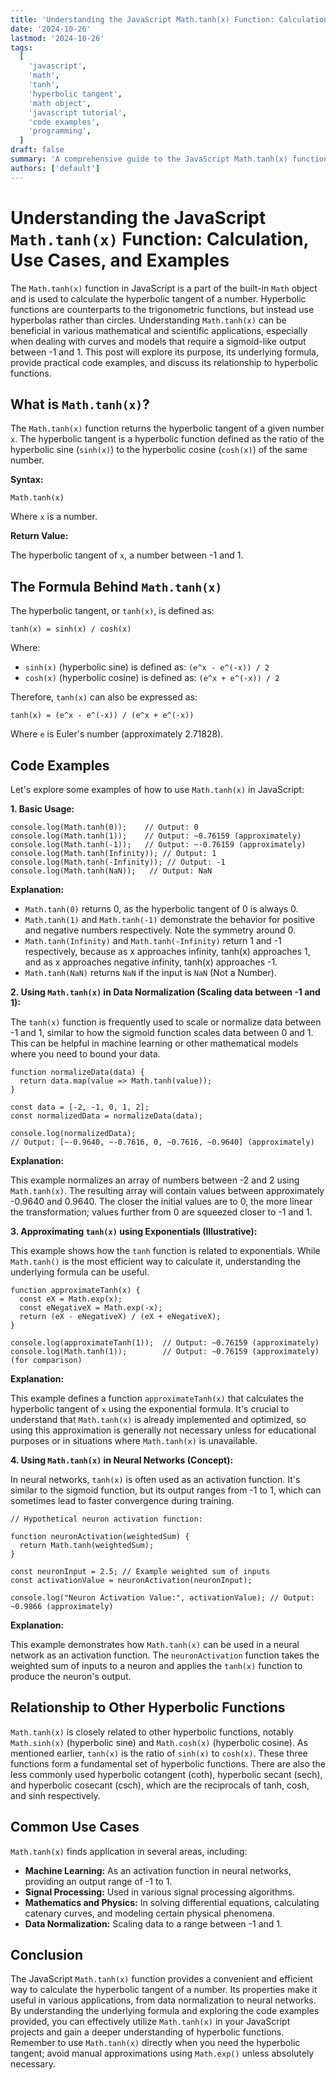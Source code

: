 ```yaml
---
title: 'Understanding the JavaScript Math.tanh(x) Function: Calculation, Use Cases, and Examples'
date: '2024-10-26'
lastmod: '2024-10-26'
tags:
  [
    'javascript',
    'math',
    'tanh',
    'hyperbolic tangent',
    'math object',
    'javascript tutorial',
    'code examples',
    'programming',
  ]
draft: false
summary: 'A comprehensive guide to the JavaScript Math.tanh(x) function, explaining its purpose, formula, usage with practical code examples, and its relationship to hyperbolic functions.'
authors: ['default']
---
```


# Understanding the JavaScript `Math.tanh(x)` Function: Calculation, Use Cases, and Examples

The `Math.tanh(x)` function in JavaScript is a part of the built-in `Math` object and is used to calculate the hyperbolic tangent of a number. Hyperbolic functions are counterparts to the trigonometric functions, but instead use hyperbolas rather than circles. Understanding `Math.tanh(x)` can be beneficial in various mathematical and scientific applications, especially when dealing with curves and models that require a sigmoid-like output between -1 and 1. This post will explore its purpose, its underlying formula, provide practical code examples, and discuss its relationship to hyperbolic functions.

## What is `Math.tanh(x)`?

The `Math.tanh(x)` function returns the hyperbolic tangent of a given number `x`. The hyperbolic tangent is a hyperbolic function defined as the ratio of the hyperbolic sine (`sinh(x)`) to the hyperbolic cosine (`cosh(x)`) of the same number.

**Syntax:**

```plaintext
Math.tanh(x)
```

Where `x` is a number.

**Return Value:**

The hyperbolic tangent of `x`, a number between -1 and 1.

## The Formula Behind `Math.tanh(x)`

The hyperbolic tangent, or `tanh(x)`, is defined as:

```
tanh(x) = sinh(x) / cosh(x)
```

Where:

- `sinh(x)` (hyperbolic sine) is defined as: `(e^x - e^(-x)) / 2`
- `cosh(x)` (hyperbolic cosine) is defined as: `(e^x + e^(-x)) / 2`

Therefore, `tanh(x)` can also be expressed as:

```
tanh(x) = (e^x - e^(-x)) / (e^x + e^(-x))
```

Where `e` is Euler's number (approximately 2.71828).

## Code Examples

Let's explore some examples of how to use `Math.tanh(x)` in JavaScript:

**1. Basic Usage:**

```plaintext
console.log(Math.tanh(0));    // Output: 0
console.log(Math.tanh(1));    // Output: ~0.76159 (approximately)
console.log(Math.tanh(-1));   // Output: ~-0.76159 (approximately)
console.log(Math.tanh(Infinity)); // Output: 1
console.log(Math.tanh(-Infinity)); // Output: -1
console.log(Math.tanh(NaN));   // Output: NaN
```

**Explanation:**

- `Math.tanh(0)` returns 0, as the hyperbolic tangent of 0 is always 0.
- `Math.tanh(1)` and `Math.tanh(-1)` demonstrate the behavior for positive and negative numbers respectively. Note the symmetry around 0.
- `Math.tanh(Infinity)` and `Math.tanh(-Infinity)` return 1 and -1 respectively, because as x approaches infinity, tanh(x) approaches 1, and as x approaches negative infinity, tanh(x) approaches -1.
- `Math.tanh(NaN)` returns `NaN` if the input is `NaN` (Not a Number).

**2. Using `Math.tanh(x)` in Data Normalization (Scaling data between -1 and 1):**

The `tanh(x)` function is frequently used to scale or normalize data between -1 and 1, similar to how the sigmoid function scales data between 0 and 1. This can be helpful in machine learning or other mathematical models where you need to bound your data.

```plaintext
function normalizeData(data) {
  return data.map(value => Math.tanh(value));
}

const data = [-2, -1, 0, 1, 2];
const normalizedData = normalizeData(data);

console.log(normalizedData);
// Output: [~-0.9640, ~-0.7616, 0, ~0.7616, ~0.9640] (approximately)
```

**Explanation:**

This example normalizes an array of numbers between -2 and 2 using `Math.tanh(x)`. The resulting array will contain values between approximately -0.9640 and 0.9640. The closer the initial values are to 0, the more linear the transformation; values further from 0 are squeezed closer to -1 and 1.

**3. Approximating `tanh(x)` using Exponentials (Illustrative):**

This example shows how the `tanh` function is related to exponentials. While `Math.tanh()` is the most efficient way to calculate it, understanding the underlying formula can be useful.

```plaintext
function approximateTanh(x) {
  const eX = Math.exp(x);
  const eNegativeX = Math.exp(-x);
  return (eX - eNegativeX) / (eX + eNegativeX);
}

console.log(approximateTanh(1));  // Output: ~0.76159 (approximately)
console.log(Math.tanh(1));        // Output: ~0.76159 (approximately)  (for comparison)
```

**Explanation:**

This example defines a function `approximateTanh(x)` that calculates the hyperbolic tangent of `x` using the exponential formula. It's crucial to understand that `Math.tanh(x)` is already implemented and optimized, so using this approximation is generally not necessary unless for educational purposes or in situations where `Math.tanh(x)` is unavailable.

**4. Using `Math.tanh(x)` in Neural Networks (Concept):**

In neural networks, `tanh(x)` is often used as an activation function. It's similar to the sigmoid function, but its output ranges from -1 to 1, which can sometimes lead to faster convergence during training.

```plaintext
// Hypothetical neuron activation function:

function neuronActivation(weightedSum) {
  return Math.tanh(weightedSum);
}

const neuronInput = 2.5; // Example weighted sum of inputs
const activationValue = neuronActivation(neuronInput);

console.log("Neuron Activation Value:", activationValue); // Output: ~0.9866 (approximately)
```

**Explanation:**

This example demonstrates how `Math.tanh(x)` can be used in a neural network as an activation function. The `neuronActivation` function takes the weighted sum of inputs to a neuron and applies the `tanh(x)` function to produce the neuron's output.

## Relationship to Other Hyperbolic Functions

`Math.tanh(x)` is closely related to other hyperbolic functions, notably `Math.sinh(x)` (hyperbolic sine) and `Math.cosh(x)` (hyperbolic cosine). As mentioned earlier, `tanh(x)` is the ratio of `sinh(x)` to `cosh(x)`. These three functions form a fundamental set of hyperbolic functions. There are also the less commonly used hyperbolic cotangent (coth), hyperbolic secant (sech), and hyperbolic cosecant (csch), which are the reciprocals of tanh, cosh, and sinh respectively.

## Common Use Cases

`Math.tanh(x)` finds application in several areas, including:

- **Machine Learning:** As an activation function in neural networks, providing an output range of -1 to 1.
- **Signal Processing:** Used in various signal processing algorithms.
- **Mathematics and Physics:** In solving differential equations, calculating catenary curves, and modeling certain physical phenomena.
- **Data Normalization:** Scaling data to a range between -1 and 1.

## Conclusion

The JavaScript `Math.tanh(x)` function provides a convenient and efficient way to calculate the hyperbolic tangent of a number. Its properties make it useful in various applications, from data normalization to neural networks. By understanding the underlying formula and exploring the code examples provided, you can effectively utilize `Math.tanh(x)` in your JavaScript projects and gain a deeper understanding of hyperbolic functions. Remember to use `Math.tanh(x)` directly when you need the hyperbolic tangent; avoid manual approximations using `Math.exp()` unless absolutely necessary.
